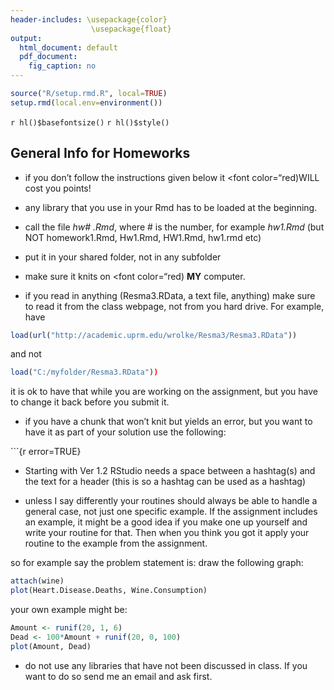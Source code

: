 ```yaml
---
header-includes: \usepackage{color}
                  \usepackage{float}
output:
  html_document: default
  pdf_document:
    fig_caption: no
---
```


```r
source("R/setup.rmd.R", local=TRUE)
setup.rmd(local.env=environment())
```
`r hl()$basefontsize()`
`r hl()$style()`

## General Info for Homeworks

-  if you don't follow the instructions given below it <font color="red)WILL</font> cost you points!

-  any library that you use in your Rmd has to be loaded at the beginning.

-  call the file *hw# .Rmd*, where #  is the number, for example *hw1.Rmd* (but NOT homework1.Rmd, Hw1.Rmd, HW1.Rmd, hw1.rmd etc)

-  put it in your shared folder, not in any subfolder

-  make sure it knits on <font color="red) **MY** </font> computer.

-  if you read in anything (Resma3.RData, a text file, anything) make sure to read it from the class webpage, not from you hard drive. For example, have

```r
load(url("http://academic.uprm.edu/wrolke/Resma3/Resma3.RData"))
```

and not 

```r
load("C:/myfolder/Resma3.RData"))
```

it is ok to have that while you are working on the assignment, but you have to change it back before you submit it.

-  if you have a chunk that won't knit but yields an error, but you want to have it as part of your solution use the following:

\`\`\`{r error=TRUE}

-  Starting with Ver 1.2 RStudio needs a space between a hashtag(s) and the text for a header (this is so a hashtag can be used as a hashtag)

-  unless I say differently your routines should always be able to handle a general case, not just one specific example. If the assignment includes an example, it might be a good idea if you make one up yourself and write your routine for that. Then when you think you got it apply your routine to the example from the assignment.

so for example say the problem statement is: draw the following graph:

```r
attach(wine)
plot(Heart.Disease.Deaths, Wine.Consumption)
```

your own example might be:

```r
Amount <- runif(20, 1, 6)
Dead <- 100*Amount + runif(20, 0, 100)
plot(Amount, Dead)
```

-  do not use any libraries that have not been discussed in class. If you want to do so send me an email and ask first.
